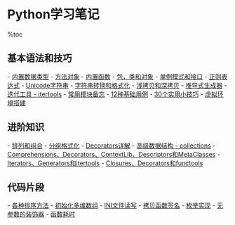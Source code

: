 = Python学习笔记 =

%toc

== 基本语法和技巧 ==
- [[内置数据类型]]
- [[方法对象]]
- [[内置函数]]
- [[包，类和对象]]
- [[单例模式和接口]]
- [[正则表达式]]
- [[Unicode字符串]]
- [[字符串和数值转换|字符串转换和格式化]]
- [[拷贝对象|浅拷贝和深拷贝]]
- [[推导式生成器]]
- [[迭代工具|迭代工具 - itertools]]
- [[http://www.jb51.net/article/54911.htm|常用模块备忘]]
- [[http://blog.jobbole.com/48541/|12种基础用例]]
- [[http://blog.jobbole.com/63320/|30个实用小技巧]]
- [[虚拟环境搭建]]

== 进阶知识 ==
- [[排列和组合]]
- [[分组格式化]]
- [[http://www.cnblogs.com/coderzh/archive/2010/04/27/python-cookbook33-Decorators.html|Decorators详解]]
- [[http://www.admin10000.com/document/4268.html|高级数据结构 - collections]]
- [[http://www.admin10000.com/document/4035.html|Comprehensions、Decorators、ContextLib、Descriptors和MetaClasses]]
- [[http://blog.jobbole.com/66097/|Iterators、Generators和itertools]]
- [[http://blog.jobbole.com/66895/|Closures、Decorators和functools]]

== 代码片段 ==
- [[http://www.pythontab.com/html/2014/pythonhexinbiancheng_1114/910.html|各种排序方法]]
- [[http://www.cnblogs.com/coderzh/archive/2008/05/18/1201993.html|初始化多维数组]]
- [[http://www.jb51.net/article/55817.htm|INI文件读写]]
- [[http://www.cnblogs.com/codingmylife/p/3630701.html|拷贝函数签名]]
- [[http://www.cnblogs.com/codingmylife/archive/2013/05/31/3110656.html|枚举实现]]
- [[http://www.cnblogs.com/codingmylife/p/3641494.html|无参数的装饰器]]
- [[函数耗时]]
